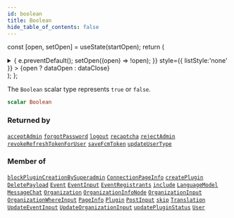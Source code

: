 ```yaml
---
id: boolean
title: Boolean
hide_table_of_contents: false
---
```






const [open, setOpen] = useState(startOpen);
return (
<details {...(open ? { open: true } : {})} className="details" style={{ border:'none', boxShadow:'none', background:'var(--ifm-background-color)' }}>
<summary
onClick={(e) => {
e.preventDefault();
setOpen((open) => !open);
}}
style={{ listStyle:'none' }} >
{open ? dataOpen : dataClose}
</summary>
{open && children}
</details>
);
};

The `Boolean` scalar type represents `true` or `false`.

```graphql
scalar Boolean
```

### Returned by

[`acceptAdmin`](/schema/mutations/accept-admin) <Badge class="secondary" text="mutation"/><Bullet />[`forgotPassword`](/schema/mutations/forgot-password) <Badge class="secondary" text="mutation"/><Bullet />[`logout`](/schema/mutations/logout) <Badge class="secondary" text="mutation"/><Bullet />[`recaptcha`](/schema/mutations/recaptcha) <Badge class="secondary" text="mutation"/><Bullet />[`rejectAdmin`](/schema/mutations/reject-admin) <Badge class="secondary" text="mutation"/><Bullet />[`revokeRefreshTokenForUser`](/schema/mutations/revoke-refresh-token-for-user) <Badge class="secondary" text="mutation"/><Bullet />[`saveFcmToken`](/schema/mutations/save-fcm-token) <Badge class="secondary" text="mutation"/><Bullet />[`updateUserType`](/schema/mutations/update-user-type) <Badge class="secondary" text="mutation"/>

### Member of

[`blockPluginCreationBySuperadmin`](/schema/mutations/block-plugin-creation-by-superadmin) <Badge class="secondary" text="mutation"/><Bullet />[`ConnectionPageInfo`](/schema/objects/connection-page-info) <Badge class="secondary" text="object"/><Bullet />[`createPlugin`](/schema/mutations/create-plugin) <Badge class="secondary" text="mutation"/><Bullet />[`DeletePayload`](/schema/objects/delete-payload) <Badge class="secondary" text="object"/><Bullet />[`Event`](/schema/objects/event) <Badge class="secondary" text="object"/><Bullet />[`EventInput`](/schema/inputs/event-input) <Badge class="secondary" text="input"/><Bullet />[`EventRegistrants`](/schema/objects/event-registrants) <Badge class="secondary" text="object"/><Bullet />[`include`](/schema/directives/include) <Badge class="secondary" text="directive"/><Bullet />[`LanguageModel`](/schema/objects/language-model) <Badge class="secondary" text="object"/><Bullet />[`MessageChat`](/schema/objects/message-chat) <Badge class="secondary" text="object"/><Bullet />[`Organization`](/schema/objects/organization) <Badge class="secondary" text="object"/><Bullet />[`OrganizationInfoNode`](/schema/objects/organization-info-node) <Badge class="secondary" text="object"/><Bullet />[`OrganizationInput`](/schema/inputs/organization-input) <Badge class="secondary" text="input"/><Bullet />[`OrganizationWhereInput`](/schema/inputs/organization-where-input) <Badge class="secondary" text="input"/><Bullet />[`PageInfo`](/schema/objects/page-info) <Badge class="secondary" text="object"/><Bullet />[`Plugin`](/schema/objects/plugin) <Badge class="secondary" text="object"/><Bullet />[`PostInput`](/schema/inputs/post-input) <Badge class="secondary" text="input"/><Bullet />[`skip`](/schema/directives/skip) <Badge class="secondary" text="directive"/><Bullet />[`Translation`](/schema/objects/translation) <Badge class="secondary" text="object"/><Bullet />[`UpdateEventInput`](/schema/inputs/update-event-input) <Badge class="secondary" text="input"/><Bullet />[`UpdateOrganizationInput`](/schema/inputs/update-organization-input) <Badge class="secondary" text="input"/><Bullet />[`updatePluginStatus`](/schema/mutations/update-plugin-status) <Badge class="secondary" text="mutation"/><Bullet />[`User`](/schema/objects/user) <Badge class="secondary" text="object"/>
